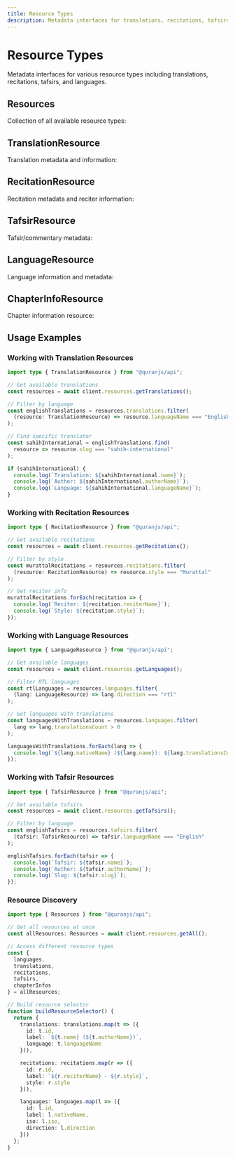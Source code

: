 ```yaml
---
title: Resource Types
description: Metadata interfaces for translations, recitations, tafsirs, and language resources.
---
```


# Resource Types

Metadata interfaces for various resource types including translations, recitations, tafsirs, and languages.

## Resources

Collection of all available resource types:

<auto-type-table
  path="../../../../../packages/api/src/types/api/Resources.ts"
  name="Resources"
/>

## TranslationResource

Translation metadata and information:

<auto-type-table
  path="../../../../../packages/api/src/types/api/Resources.ts"
  name="TranslationResource"
/>

## RecitationResource

Recitation metadata and reciter information:

<auto-type-table
  path="../../../../../packages/api/src/types/api/Resources.ts"
  name="RecitationResource"
/>

## TafsirResource

Tafsir/commentary metadata:

<auto-type-table
  path="../../../../../packages/api/src/types/api/Resources.ts"
  name="TafsirResource"
/>

## LanguageResource

Language information and metadata:

<auto-type-table
  path="../../../../../packages/api/src/types/api/Resources.ts"
  name="LanguageResource"
/>

## ChapterInfoResource

Chapter information resource:

<auto-type-table
  path="../../../../../packages/api/src/types/api/Resources.ts"
  name="ChapterInfoResource"
/>

## Usage Examples

### Working with Translation Resources

```ts
import type { TranslationResource } from "@quranjs/api";

// Get available translations
const resources = await client.resources.getTranslations();

// Filter by language
const englishTranslations = resources.translations.filter(
  (resource: TranslationResource) => resource.languageName === "English"
);

// Find specific translator
const sahihInternational = englishTranslations.find(
  resource => resource.slug === "sahih-international"
);

if (sahihInternational) {
  console.log(`Translation: ${sahihInternational.name}`);
  console.log(`Author: ${sahihInternational.authorName}`);
  console.log(`Language: ${sahihInternational.languageName}`);
}
```

### Working with Recitation Resources

```ts
import type { RecitationResource } from "@quranjs/api";

// Get available recitations
const resources = await client.resources.getRecitations();

// Filter by style
const murattalRecitations = resources.recitations.filter(
  (resource: RecitationResource) => resource.style === "Murattal"
);

// Get reciter info
murattalRecitations.forEach(recitation => {
  console.log(`Reciter: ${recitation.reciterName}`);
  console.log(`Style: ${recitation.style}`);
});
```

### Working with Language Resources

```ts
import type { LanguageResource } from "@quranjs/api";

// Get available languages
const resources = await client.resources.getLanguages();

// Filter RTL languages
const rtlLanguages = resources.languages.filter(
  (lang: LanguageResource) => lang.direction === "rtl"
);

// Get languages with translations
const languagesWithTranslations = resources.languages.filter(
  lang => lang.translationsCount > 0
);

languagesWithTranslations.forEach(lang => {
  console.log(`${lang.nativeName} (${lang.name}): ${lang.translationsCount} translations`);
});
```

### Working with Tafsir Resources

```ts
import type { TafsirResource } from "@quranjs/api";

// Get available tafsirs
const resources = await client.resources.getTafsirs();

// Filter by language
const englishTafsirs = resources.tafsirs.filter(
  (tafsir: TafsirResource) => tafsir.languageName === "English"
);

englishTafsirs.forEach(tafsir => {
  console.log(`Tafsir: ${tafsir.name}`);
  console.log(`Author: ${tafsir.authorName}`);
  console.log(`Slug: ${tafsir.slug}`);
});
```

### Resource Discovery

```ts
import type { Resources } from "@quranjs/api";

// Get all resources at once
const allResources: Resources = await client.resources.getAll();

// Access different resource types
const {
  languages,
  translations,
  recitations,
  tafsirs,
  chapterInfos
} = allResources;

// Build resource selector
function buildResourceSelector() {
  return {
    translations: translations.map(t => ({
      id: t.id,
      label: `${t.name} (${t.authorName})`,
      language: t.languageName
    })),

    recitations: recitations.map(r => ({
      id: r.id,
      label: `${r.reciterName} - ${r.style}`,
      style: r.style
    })),

    languages: languages.map(l => ({
      id: l.id,
      label: l.nativeName,
      iso: l.iso,
      direction: l.direction
    }))
  };
}
```

